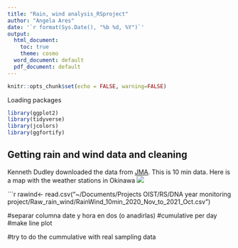 ```yaml
---
title: "Rain, wind analysis_RSproject"
author: "Angela Ares"
date: '`r format(Sys.Date(), "%b %d, %Y")`'
output:
  html_document:
    toc: true
    theme: cosmo
  word_document: default
  pdf_document: default
---
```


```r
knitr::opts_chunk$set(echo = FALSE, warning=FALSE)
```


Loading packages
```r
library(ggplot2)
library(tidyverse)
library(jcolors)
library(ggfortify)
```

## Getting rain and wind data and cleaning

Kenneth Dudley downloaded the data from [JMA](https://www.jma.go.jp/jma/indexe.html). This is 10 min data.
Here is a map with the weather stations in Okinawa
![](map.png)

```r
rawind<- read.csv("~/Documents/Projects OIST/RS/DNA year monitoring project/Raw_rain_wind/RainWind_10min_2020_Nov_to_2021_Oct.csv")

#separar columna date y hora en dos (o anadirlas)
#cumulative per day
#make line plot

#try to do the cummulative with real sampling data
